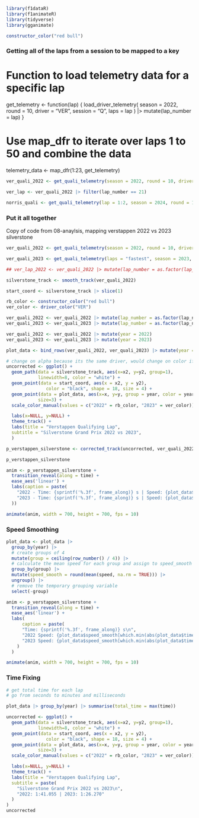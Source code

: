 ```r
library(f1dataR)
library(f1animateR)
library(tidyverse)
library(gganimate)
```

```r
constructor_color("red bull")
```

### Getting all of the laps from a session to be mapped to a key

# Function to load telemetry data for a specific lap
get_telemetry <- function(lap) {
  load_driver_telemetry(
    season = 2022,
    round = 10,
    driver = "VER",
    session = "Q",
    laps = lap
  ) |> 
    mutate(lap_number = lap)
}

# Use map_dfr to iterate over laps 1 to 50 and combine the data
telemetry_data <- map_dfr(1:23, get_telemetry)


```r
ver_quali_2022 <- get_quali_telemetry(season = 2022, round = 10, driver = "VER")
```

```r
ver_lap <- ver_quali_2022 |> filter(lap_number == 21)
```

```r
norris_quali <- get_quali_telemetry(lap = 1:2, season = 2024, round = 15, driver = "NOR", verbose = TRUE)
```

### Put it all together

Copy of code from 08-anaylsis, mapping verstappen 2022 vs 2023 silverstone

```r
ver_quali_2022 <- get_quali_telemetry(season = 2022, round = 10, driver = "VER") |> filter(lap_number == 21)
```

```r
ver_quali_2023 <- get_quali_telemetry(laps = "fastest", season = 2023, round = 10, driver = "VER")
```

```r
## ver_lap_2022 <- ver_quali_2022 |> mutate(lap_number = as.factor(lap_number)) |> group_by(lap_number) |> arrange(desc(time)) |> slice(1) |> ungroup() |> arrange(time) |> slice(1)
```

```r
silverstone_track <- smooth_track(ver_quali_2022)

start_coord <- silverstone_track |> slice(1)
```

```r
rb_color <- constructor_color("red bull")
ver_color <- driver_color("VER")
```

```r
ver_quali_2022 <- ver_quali_2022 |> mutate(lap_number = as.factor(lap_number))
ver_quali_2023 <- ver_quali_2023 |> mutate(lap_number = as.factor(lap_number))
```

```r
ver_quali_2022 <- ver_quali_2022 |> mutate(year = 2022)
ver_quali_2023 <- ver_quali_2023 |> mutate(year = 2023)
```

```r
plot_data <- bind_rows(ver_quali_2022, ver_quali_2023) |> mutate(year = as.factor(year))
```

```r
# change on alpha because its the same driver, would change on color if it were two different drivers
uncorrected <- ggplot() +
  geom_path(data = silverstone_track, aes(x=x2, y=y2, group=1),
            linewidth=8, color = "white") +
  geom_point(data = start_coord, aes(x = x2, y = y2),
               color = "black", shape = 18, size = 4) +
  geom_point(data = plot_data, aes(x=x, y=y, group = year, color = year),
            size=3) +
  scale_color_manual(values = c("2022" = rb_color, "2023" = ver_color)) +  

  labs(x=NULL, y=NULL) +
  theme_track() +
  labs(title = "Verstappen Qualifying Lap", 
  subtitle = "Silverstone Grand Prix 2022 vs 2023",
  )
```

```r
p_verstappen_silverstone <- corrected_track(uncorrected, ver_quali_2022)
```

```r
p_verstappen_silverstone
```

```r
anim <- p_verstappen_silverstone +
  transition_reveal(along = time) +
  ease_aes('linear') +
  labs(caption = paste(
    "2022 - Time: {sprintf('%.3f', frame_along)} s | Speed: {plot_data$speed[which.min(abs(plot_data$time[plot_data$year == 2022] - frame_along))]} kph\n",
    "2023 - Time: {sprintf('%.3f', frame_along)} s | Speed: {plot_data$speed[which.min(abs(plot_data$time[plot_data$year == 2023] - frame_along))]} kph"
  ))

```

```r
animate(anim, width = 700, height = 700, fps = 10)
```

### Speed Smoothing

```r
plot_data <- plot_data |>
  group_by(year) |>
  # create groups of 4
  mutate(group = ceiling(row_number() / 4)) |>
  # calculate the mean speed for each group and assign to speed_smooth
  group_by(group) |>
  mutate(speed_smooth = round(mean(speed, na.rm = TRUE))) |>
  ungroup() |>
  # remove the temporary grouping variable
  select(-group)
```

```r
anim <- p_verstappen_silverstone +
  transition_reveal(along = time) +
  ease_aes('linear') +
  labs(
      caption = paste(
      "Time: {sprintf('%.3f', frame_along)} s\n",
      "2022 Speed: {plot_data$speed_smooth[which.min(abs(plot_data$time[plot_data$year == 2022] - frame_along))]} kph\n",
      "2023 Speed: {plot_data$speed_smooth[which.min(abs(plot_data$time[plot_data$year == 2023] - frame_along))]} kph"
    )
  )
```

```r
animate(anim, width = 700, height = 700, fps = 10)
```

### Time Fixing

```r
# get total time for each lap
# go from seconds to minutes and milliseconds

plot_data |> group_by(year) |> summarise(total_time = max(time))
```

```r
uncorrected <- ggplot() +
  geom_path(data = silverstone_track, aes(x=x2, y=y2, group=1),
            linewidth=8, color = "white") +
  geom_point(data = start_coord, aes(x = x2, y = y2),
               color = "black", shape = 18, size = 4) +
  geom_point(data = plot_data, aes(x=x, y=y, group = year, color = year),
            size=3) +
  scale_color_manual(values = c("2022" = rb_color, "2023" = ver_color)) +  

  labs(x=NULL, y=NULL) +
  theme_track() +
  labs(title = "Verstappen Qualifying Lap", 
  subtitle = paste(
    "Silverstone Grand Prix 2022 vs 2023\n",
    "2022: 1:41.055 | 2023: 1:26.270"
  )
)
uncorrected
```


